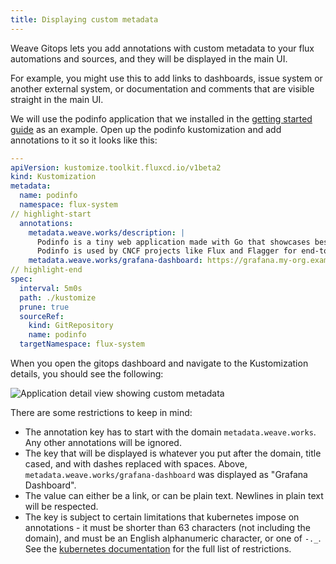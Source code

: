 ```yaml
---
title: Displaying custom metadata
---
```

Weave Gitops lets you add annotations with custom metadata to your
flux automations and sources, and they will be displayed in the main UI.

For example, you might use this to add links to dashboards, issue
system or another external system, or documentation and comments that
are visible straight in the main UI.

We will use the podinfo application that we installed in the [getting
started guide](../getting-started/intro.mdx) as an example. Open up the
podinfo kustomization and add annotations to it so it looks like this:

```yaml title="./clusters/my-cluster/podinfo-kustomization.yaml"
---
apiVersion: kustomize.toolkit.fluxcd.io/v1beta2
kind: Kustomization
metadata:
  name: podinfo
  namespace: flux-system
// highlight-start
  annotations:
    metadata.weave.works/description: |
      Podinfo is a tiny web application made with Go that showcases best practices of running microservices in Kubernetes.
      Podinfo is used by CNCF projects like Flux and Flagger for end-to-end testing and workshops.
    metadata.weave.works/grafana-dashboard: https://grafana.my-org.example.com/d/podinfo-dashboard
// highlight-end
spec:
  interval: 5m0s
  path: ./kustomize
  prune: true
  sourceRef:
    kind: GitRepository
    name: podinfo
  targetNamespace: flux-system
```

When you open the gitops dashboard and navigate to the Kustomization
details, you should see the following:

![Application detail view showing custom metadata](/img/metadata-display.png)

There are some restrictions to keep in mind:

 * The annotation key has to start with the domain
   `metadata.weave.works`. Any other annotations will be ignored.
 * The key that will be displayed is whatever you put after the
   domain, title cased, and with dashes replaced with spaces. Above,
   `metadata.weave.works/grafana-dashboard` was displayed as "Grafana Dashboard".
 * The value can either be a link, or can be plain text. Newlines in
   plain text will be respected.
 * The key is subject to certain limitations that kubernetes impose on
   annotations - it must be shorter than 63 characters (not including
   the domain), and must be an English alphanumeric character, or one of
   `-._`. See the [kubernetes
   documentation](https://kubernetes.io/docs/concepts/overview/working-with-objects/annotations/#syntax-and-character-set)
   for the full list of restrictions.
